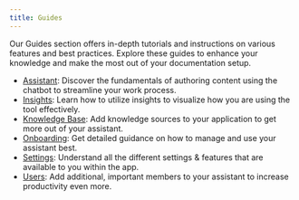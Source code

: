 ```yaml
---
title: Guides
---
```

Our Guides section offers in-depth tutorials and instructions on various features and best practices. Explore these guides to enhance your knowledge and make the most out of your documentation setup.

- [Assistant](/guides/assistant): Discover the fundamentals of authoring content using the chatbot to streamline your work process.
- [Insights](/guides/insights): Learn how to utilize insights to visualize how you are using the tool effectively.
- [Knowledge Base](/guides/knowledge-base): Add knowledge sources to your application to get more out of your assistant.
- [Onboarding](/guides/onboarding): Get detailed guidance on how to manage and use your assistant best.
- [Settings](/guides/settings): Understand all the different settings & features that are available to you within the app.
- [Users](/guides/users): Add additional, important members to your assistant to increase productivity even more.
